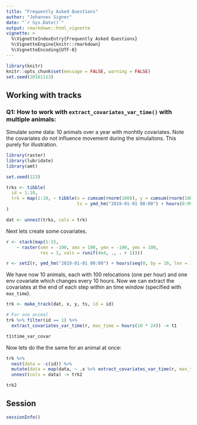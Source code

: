 ```yaml
---
title: "Frequently Asked Questions"
author: "Johannes Signer"
date: "`r Sys.Date()`"
output: rmarkdown::html_vignette
vignette: >
  %\VignetteIndexEntry{Frequently Asked Questions}
  %\VignetteEngine{knitr::rmarkdown}
  %\VignetteEncoding{UTF-8}
---
```


```r
library(knitr)
knitr::opts_chunk$set(message = FALSE, warning = FALSE)
set.seed(20161113)
```


## Working with tracks

### Q1: How to work with `extract_covariates_var_time()` with multiple animals:

Simulate some data: 10 animals over a year with monhtly covariates. Note the covariates do not influence movement during the simulaitons. This purely for illustration. 

```r
library(raster)
library(lubridate)
library(amt)

set.seed(123)

trks <- tibble(
  id = 1:10, 
  trk = map(1:10, ~ tibble(x = cumsum(rnorm(100)), y = cumsum(rnorm(100)), 
                           ts = ymd_hm("2019-01-01 00:00") + hours(0:99)))
)

dat <- unnest(trks, cols = trk)

```

Next lets create some covariates.

```r
r <- stack(map(1:15, 
    ~ raster(xmn = -100, xmx = 100, ymn = -100, ymx = 100, 
             res = 1, vals = runif(4e4, ., . + 1))))

r <- setZ(r, ymd_hm("2019-01-01 00:00") + hours(seq(0, by = 10, len = 15)))
```

We have now 10 animals, each with 100 relocations (one per hour) and one env covariate which changes every 10 hours. 
Now we can extract the covariates at the end of each step within an time window (specified with `max_time`). 


```r
trk <- make_track(dat, x, y, ts, id = id)

# For one animal
trk %>% filter(id == 1) %>% 
  extract_covariates_var_time(r, max_time = hours(10 * 24)) -> t1

t1$time_var_covar

```
Now lets do the the same for an animal at once:

```r
trk %>% 
  nest(data = -c(id)) %>% 
  mutate(data = map(data, ~ .x %>% extract_covariates_var_time(r, max_time = hours(10 * 24)))) %>% 
  unnest(cols = data) -> trk2

trk2

```




## Session

```r
sessionInfo()
```

